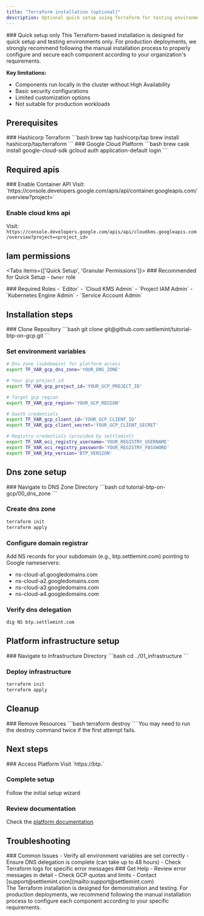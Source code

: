 ```yaml
---
title: "Terraform installation (optional)"
description: Optional quick setup using Terraform for testing environments
---
```



<Callout type="warning">
### Quick setup only
This Terraform-based installation is designed for quick setup and testing environments only. For production deployments, we strongly recommend following the manual installation process to properly configure and secure each component according to your organization's requirements.

**Key limitations:**

- Components run locally in the cluster without High Availability
- Basic security configurations
- Limited customization options
- Not suitable for production workloads

</Callout>

## Prerequisites

<div className="grid grid-cols-1 md:grid-cols-2 gap-6 mb-8">
  <Card>
    ### Hashicorp Terraform
    ```bash
    brew tap hashicorp/tap
    brew install hashicorp/tap/terraform
    ```
  </Card>

  <Card>
    ### Google Cloud Platform
    ```bash
    brew cask install google-cloud-sdk
    gcloud auth application-default login
    ```
  </Card>
</div>

## Required apis

<Steps>
  ### Enable Container API
  Visit: `https://console.developers.google.com/apis/api/container.googleapis.com/overview?project=<project_id>`

### Enable cloud kms api

Visit:
`https://console.developers.google.com/apis/api/cloudkms.googleapis.com/overview?project=<project_id>`

</Steps>

## Iam permissions

<Tabs items={['Quick Setup', 'Granular Permissions']}>
  <Tab value="Quick Setup">
    ### Recommended for Quick Setup
    - `Owner` role
  </Tab>

  <Tab value="Granular Permissions">
    ### Required Roles
    - `Editor`
    - `Cloud KMS Admin`
    - `Project IAM Admin`
    - `Kubernetes Engine Admin`
    - `Service Account Admin`
  </Tab>
</Tabs>

## Installation steps

<Steps>
  ### Clone Repository
  ```bash
  git clone git@github.com:settlemint/tutorial-btp-on-gcp.git
  ```

### Set environment variables

```bash
# Dns zone (subdomain) for platform access
export TF_VAR_gcp_dns_zone='YOUR_DNS_ZONE'

# Your gcp project id
export TF_VAR_gcp_project_id='YOUR_GCP_PROJECT_ID'

# Target gcp region
export TF_VAR_gcp_region='YOUR_GCP_REGION'

# Oauth credentials
export TF_VAR_gcp_client_id='YOUR_GCP_CLIENT_ID'
export TF_VAR_gcp_client_secret='YOUR_GCP_CLIENT_SECRET'

# Registry credentials (provided by settlemint)
export TF_VAR_oci_registry_username='YOUR_REGISTRY_USERNAME'
export TF_VAR_oci_registry_password='YOUR_REGISTRY_PASSWORD'
export TF_VAR_btp_version='BTP_VERSION'
```

</Steps>

## Dns zone setup

<Steps>
  ### Navigate to DNS Zone Directory
  ```bash
  cd tutorial-btp-on-gcp/00_dns_zone
  ```

### Create dns zone

```bash
terraform init
terraform apply
```

### Configure domain registrar

Add NS records for your subdomain (e.g., btp.settlemint.com) pointing to Google
nameservers:

- ns-cloud-a1.googledomains.com
- ns-cloud-a2.googledomains.com
- ns-cloud-a3.googledomains.com
- ns-cloud-a4.googledomains.com

### Verify dns delegation

```bash
dig NS btp.settlemint.com
```

</Steps>

## Platform infrastructure setup

<Steps>
  ### Navigate to Infrastructure Directory
  ```bash
  cd ../01_infrastructure
  ```

### Deploy infrastructure

```bash
terraform init
terraform apply
```

</Steps>

## Cleanup

<Steps>
  ### Remove Resources
  ```bash
  terraform destroy
  ```

  <Callout type="info">
  You may need to run the destroy command twice if the first attempt fails.
  </Callout>
</Steps>

## Next steps

<Steps>
  ### Access Platform
  Visit `https://btp.<your-domain>`

### Complete setup

Follow the initial setup wizard

### Review documentation

Check the
[platform documentation](/launching-the-platform/self-hosted/introduction)

</Steps>

## Troubleshooting

<div className="grid grid-cols-1 md:grid-cols-2 gap-6 mb-8">
  <Card>
    ### Common Issues
    - Verify all environment variables are set correctly
    - Ensure DNS delegation is complete (can take up to 48 hours)
    - Check Terraform logs for specific error messages
  </Card>

  <Card>
    ### Get Help
    - Review error messages in detail
    - Check GCP quotas and limits
    - Contact [support@settlemint.com](mailto:support@settlemint.com)
  </Card>
</div>

<Callout type="warning">
  The Terraform installation is designed for demonstration and testing. For
  production deployments, we recommend following the manual installation process
  to configure each component according to your specific requirements.
</Callout>

